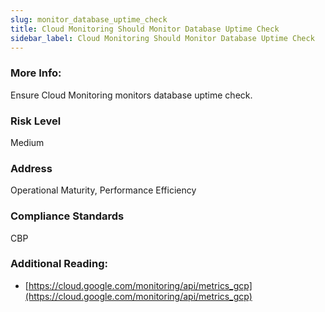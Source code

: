 ```yaml
---
slug: monitor_database_uptime_check
title: Cloud Monitoring Should Monitor Database Uptime Check
sidebar_label: Cloud Monitoring Should Monitor Database Uptime Check
---
```


### More Info:

Ensure Cloud Monitoring monitors database uptime check.

### Risk Level

Medium

### Address

Operational Maturity, Performance Efficiency

### Compliance Standards

CBP

### Additional Reading:

- [https://cloud.google.com/monitoring/api/metrics_gcp](https://cloud.google.com/monitoring/api/metrics_gcp) 

